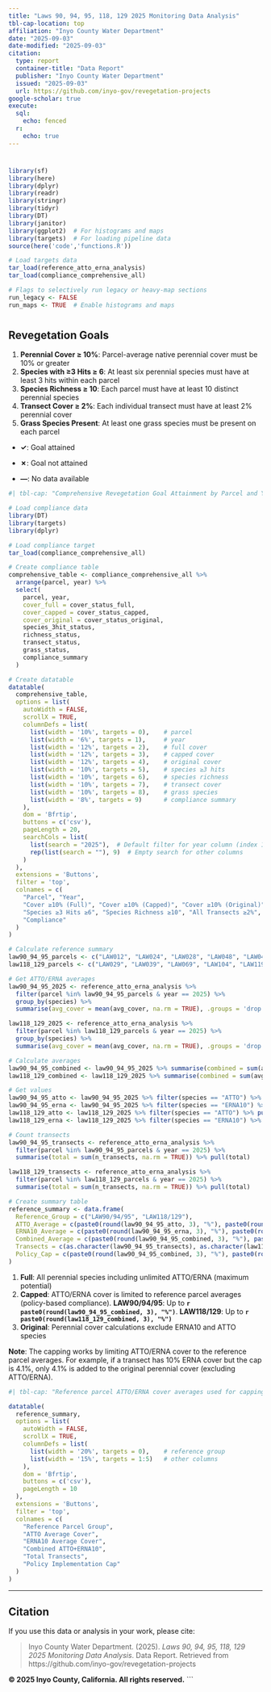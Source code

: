 ```yaml
---
title: "Laws 90, 94, 95, 118, 129 2025 Monitoring Data Analysis"
tbl-cap-location: top   
affiliation: "Inyo County Water Department"
date: "2025-09-03"
date-modified: "2025-09-03"
citation:
  type: report
  container-title: "Data Report"
  publisher: "Inyo County Water Department"
  issued: "2025-09-03"
  url: https://github.com/inyo-gov/revegetation-projects
google-scholar: true
execute:
  sql:
    echo: fenced
  r:
    echo: true
---
```


# 

```r
library(sf)
library(here)
library(dplyr)
library(readr)
library(stringr)
library(tidyr)
library(DT)
library(janitor)
library(ggplot2)  # For histograms and maps
library(targets)  # For loading pipeline data
source(here('code','functions.R'))

# Load targets data
tar_load(reference_atto_erna_analysis)
tar_load(compliance_comprehensive_all)
```

```r
# Flags to selectively run legacy or heavy-map sections
run_legacy <- FALSE
run_maps <- TRUE  # Enable histograms and maps
```

# 

## Revegetation Goals

1.  **Perennial Cover ≥ 10%**: Parcel-average native perennial cover must be 10% or greater
2.  **Species with ≥3 Hits ≥ 6**: At least six perennial species must have at least 3 hits within each parcel
3.  **Species Richness ≥ 10**: Each parcel must have at least 10 distinct perennial species
4.  **Transect Cover ≥ 2%**: Each individual transect must have at least 2% perennial cover
5.  **Grass Species Present**: At least one grass species must be present on each parcel

-   **✓**: Goal attained

-   **✗**: Goal not attained

-   **—**: No data available

```r
#| tbl-cap: "Comprehensive Revegetation Goal Attainment by Parcel and Year. Shows three compliance scenarios: Original (no ATTO/ERNA), Capped (reference-based ATTO/ERNA limits), and Full (unlimited ATTO/ERNA). All other goals (species counts, richness, transect coverage, grass presence) remain consistent across scenarios."

# Load compliance data
library(DT)
library(targets)
library(dplyr)

# Load compliance target
tar_load(compliance_comprehensive_all)

# Create compliance table
comprehensive_table <- compliance_comprehensive_all %>%
  arrange(parcel, year) %>%
  select(
    parcel, year,
    cover_full = cover_status_full,
    cover_capped = cover_status_capped, 
    cover_original = cover_status_original,
    species_3hit_status,
    richness_status,
    transect_status,
    grass_status,
    compliance_summary
  )

# Create datatable
datatable(
  comprehensive_table,
  options = list(
    autoWidth = FALSE,
    scrollX = TRUE,
    columnDefs = list(
      list(width = '10%', targets = 0),    # parcel
      list(width = '6%', targets = 1),     # year
      list(width = '12%', targets = 2),    # full cover
      list(width = '12%', targets = 3),    # capped cover
      list(width = '12%', targets = 4),    # original cover
      list(width = '10%', targets = 5),    # species ≥3 hits
      list(width = '10%', targets = 6),    # species richness
      list(width = '10%', targets = 7),    # transect cover
      list(width = '10%', targets = 8),    # grass species
      list(width = '8%', targets = 9)      # compliance summary
    ),
    dom = 'Bfrtip',
    buttons = c('csv'),
    pageLength = 20,
    searchCols = list(
      list(search = "2025"),  # Default filter for year column (index 1)
      rep(list(search = ""), 9)  # Empty search for other columns
    )
  ),
  extensions = 'Buttons',
  filter = 'top',
  colnames = c(
    "Parcel", "Year", 
    "Cover ≥10% (Full)", "Cover ≥10% (Capped)", "Cover ≥10% (Original)",
    "Species ≥3 Hits ≥6", "Species Richness ≥10", "All Transects ≥2%", "Grass Species ≥1",
    "Compliance"
  )
)
```

```r
# Calculate reference summary
law90_94_95_parcels <- c("LAW012", "LAW024", "LAW028", "LAW048", "LAW049", "LAW091", "LAW093", "LAW117", "LAW130", "LAW134")
law118_129_parcels <- c("LAW029", "LAW039", "LAW069", "LAW104", "LAW119", "PLC202", "PLC219", "PLC227", "PLC230")

# Get ATTO/ERNA averages
law90_94_95_2025 <- reference_atto_erna_analysis %>%
  filter(parcel %in% law90_94_95_parcels & year == 2025) %>%
  group_by(species) %>%
  summarise(avg_cover = mean(avg_cover, na.rm = TRUE), .groups = 'drop')

law118_129_2025 <- reference_atto_erna_analysis %>%
  filter(parcel %in% law118_129_parcels & year == 2025) %>%
  group_by(species) %>%
  summarise(avg_cover = mean(avg_cover, na.rm = TRUE), .groups = 'drop')

# Calculate averages
law90_94_95_combined <- law90_94_95_2025 %>% summarise(combined = sum(avg_cover, na.rm = TRUE)) %>% pull(combined)
law118_129_combined <- law118_129_2025 %>% summarise(combined = sum(avg_cover, na.rm = TRUE)) %>% pull(combined)

# Get values
law90_94_95_atto <- law90_94_95_2025 %>% filter(species == "ATTO") %>% pull(avg_cover)
law90_94_95_erna <- law90_94_95_2025 %>% filter(species == "ERNA10") %>% pull(avg_cover)
law118_129_atto <- law118_129_2025 %>% filter(species == "ATTO") %>% pull(avg_cover)
law118_129_erna <- law118_129_2025 %>% filter(species == "ERNA10") %>% pull(avg_cover)

# Count transects
law90_94_95_transects <- reference_atto_erna_analysis %>%
  filter(parcel %in% law90_94_95_parcels & year == 2025) %>%
  summarise(total = sum(n_transects, na.rm = TRUE)) %>% pull(total)

law118_129_transects <- reference_atto_erna_analysis %>%
  filter(parcel %in% law118_129_parcels & year == 2025) %>%
  summarise(total = sum(n_transects, na.rm = TRUE)) %>% pull(total)

# Create summary table
reference_summary <- data.frame(
  Reference_Group = c("LAW90/94/95", "LAW118/129"),
  ATTO_Average = c(paste0(round(law90_94_95_atto, 3), "%"), paste0(round(law118_129_atto, 3), "%")),
  ERNA10_Average = c(paste0(round(law90_94_95_erna, 3), "%"), paste0(round(law118_129_erna, 3), "%")),
  Combined_Average = c(paste0(round(law90_94_95_combined, 3), "%"), paste0(round(law118_129_combined, 3), "%")),
  Transects = c(as.character(law90_94_95_transects), as.character(law118_129_transects)),
  Policy_Cap = c(paste0(round(law90_94_95_combined, 3), "%"), paste0(round(law118_129_combined, 3), "%"))
)
```

1.  **Full**: All perennial species including unlimited ATTO/ERNA (maximum potential)
2.  **Capped**: ATTO/ERNA cover is limited to reference parcel averages (policy-based compliance). **LAW90/94/95**: Up to **`r paste0(round(law90_94_95_combined, 3), "%")`**. **LAW118/129**: Up to **`r paste0(round(law118_129_combined, 3), "%")`**
3.  **Original**: Perennial cover calculations exclude ERNA10 and ATTO species

**Note**: The capping works by limiting ATTO/ERNA cover to the reference parcel averages. For example, if a transect has 10% ERNA cover but the cap is 4.1%, only 4.1% is added to the original perennial cover (excluding ATTO/ERNA).

```r
#| tbl-cap: "Reference parcel ATTO/ERNA cover averages used for capping calculations"

datatable(
  reference_summary,
  options = list(
    autoWidth = FALSE,
    scrollX = TRUE,
    columnDefs = list(
      list(width = '20%', targets = 0),    # reference group
      list(width = '15%', targets = 1:5)   # other columns
    ),
    dom = 'Bfrtip',
    buttons = c('csv'),
    pageLength = 10
  ),
  extensions = 'Buttons',
  filter = 'top',
  colnames = c(
    "Reference Parcel Group", 
    "ATTO Average Cover", 
    "ERNA10 Average Cover", 
    "Combined ATTO+ERNA10", 
    "Total Transects",
    "Policy Implementation Cap"
  )
)
```

---

## Citation

If you use this data or analysis in your work, please cite:

> Inyo County Water Department. (2025). *Laws 90, 94, 95, 118, 129 2025 Monitoring Data Analysis*. Data Report. Retrieved from https://github.com/inyo-gov/revegetation-projects

**© 2025 Inyo County, California. All rights reserved.**
```